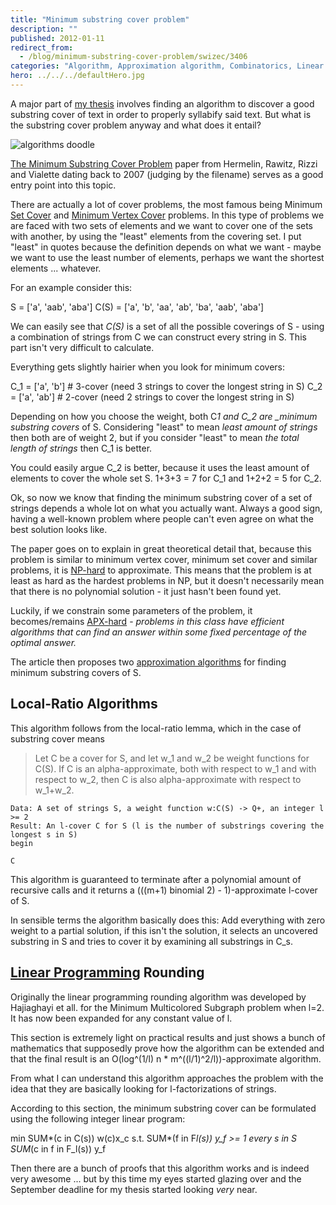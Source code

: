 ```yaml
---
title: "Minimum substring cover problem"
description: ""
published: 2012-01-11
redirect_from:
  - /blog/minimum-substring-cover-problem/swizec/3406
categories: "Algorithm, Approximation algorithm, Combinatorics, Linear programming, Math, NP-hard, Substring, Uncategorized"
hero: ../../../defaultHero.jpg
---
```


A major part of [my thesis](https://github.com/Swizec/Le-Thesis) involves finding an algorithm to discover a good substring cover of text in order to properly syllabify said text. But what is the substring cover problem anyway and what does it entail?

![algorithms doodle](https://swizec.com/wp-content/uploads/2012/01/11259239_fe6b60af02_m5.jpg)

[The Minimum Substring Cover Problem](http://cs.haifa.ac.il/~dhermeli/Publications/WAOA2007.pdf) paper from Hermelin, Rawitz, Rizzi and Vialette dating back to 2007 (judging by the filename) serves as a good entry point into this topic.

There are actually a lot of cover problems, the most famous being Minimum [Set Cover](http://en.wikipedia.org/wiki/Set_cover_problem) and [Minimum Vertex Cover](http://en.wikipedia.org/wiki/Vertex_cover) problems. In this type of problems we are faced with two sets of elements and we want to cover one of the sets with another, by using the "least" elements from the covering set. I put "least" in quotes because the definition depends on what we want - maybe we want to use the least number of elements, perhaps we want the shortest elements ... whatever.

For an example consider this:

S = ['a', 'aab', 'aba']
C(S) = ['a', 'b', 'aa', 'ab', 'ba', 'aab', 'aba']

We can easily see that _C(S)_ is a set of all the possible coverings of S - using a combination of strings from C we can construct every string in S. This part isn't very difficult to calculate.

Everything gets slightly hairier when you look for minimum covers:

C_1 = ['a', 'b'] # 3-cover (need 3 strings to cover the longest string in S)
C_2 = ['a', 'ab'] # 2-cover (need 2 strings to cover the longest string in S)

Depending on how you choose the weight, both C*1 and C_2 are \_minimum substring covers* of S. Considering "least" to mean _least amount of strings_ then both are of weight 2, but if you consider "least" to mean _the total length of strings_ then C_1 is better.

You could easily argue C_2 is better, because it uses the least amount of elements to cover the whole set S. 1+3+3 = 7 for C_1 and 1+2+2 = 5 for C_2.

Ok, so now we know that finding the minimum substring cover of a set of strings depends a whole lot on what you actually want. Always a good sign, having a well-known problem where people can't even agree on what the best solution looks like.

The paper goes on to explain in great theoretical detail that, because this problem is similar to minimum vertex cover, minimum set cover and similar problems, it is [NP-hard](http://en.wikipedia.org/wiki/NP-hard) to approximate. This means that the problem is at least as hard as the hardest problems in NP, but it doesn't necessarily mean that there is no polynomial solution - it just hasn't been found yet.

Luckily, if we constrain some parameters of the problem, it becomes/remains [APX-hard](http://en.wikipedia.org/wiki/APX) - _problems in this class have efficient algorithms that can find an answer within some fixed percentage of the optimal answer._

The article then proposes two [approximation algorithms](http://en.wikipedia.org/wiki/Approximation_algorithm) for finding minimum substring covers of S.

## Local-Ratio Algorithms

This algorithm follows from the local-ratio lemma, which in the case of substring cover means

> Let C be a cover for S, and let w_1 and w_2 be weight functions for C(S). If C is an alpha-approximate, both with respect to w_1 and with respect to w_2, then C is also alpha-approximate with respect to w_1+w_2.

```pseudocode
Data: A set of strings S, a weight function w:C(S) -> Q+, an integer l >= 2
Result: An l-cover C for S (l is the number of substrings covering the longest s in S)
begin

C
```

This algorithm is guaranteed to terminate after a polynomial amount of recursive calls and it returns a (((m+1) binomial 2) - 1)-approximate l-cover of S.

In sensible terms the algorithm basically does this: Add everything with zero weight to a partial solution, if this isn't the solution, it selects an uncovered substring in S and tries to cover it by examining all substrings in C_s.

## [Linear Programming](http://en.wikipedia.org/wiki/Linear_programming) Rounding

Originally the linear programming rounding algorithm was developed by Hajiaghayi et all. for the Minimum Multicolored Subgraph problem when l=2. It has now been expanded for any constant value of l.

This section is extremely light on practical results and just shows a bunch of mathematics that supposedly prove how the algorithm can be extended and that the final result is an O(log^(1/l) n \* m^((l/1)^2/l))-approximate algorithm.

From what I can understand this algorithm approaches the problem with the idea that they are basically looking for l-factorizations of strings.

According to this section, the minimum substring cover can be formulated using the following integer linear program:

min SUM*(c in C(s)) w(c)x_c
s.t. SUM*(f in F*l(s)) y_f >= 1 every s in S
SUM*(c in f in F_l(s)) y_f

Then there are a bunch of proofs that this algorithm works and is indeed very awesome ... but by this time my eyes started glazing over and the September deadline for my thesis started looking _very_ near.